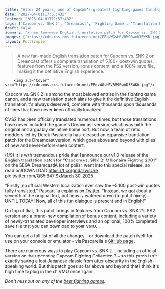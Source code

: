 ```yaml
---
title: "After 24 years, one of Capcom's greatest fighting games finally gets a definitive English patch featuring the 5,100 win quotes the devs never bothered to translate"
date: "2025-04-01T17:57:43Z"
lastmod: "2025-04-01T17:57:43Z"
tags: ['Capcom vs. SNK 2', 'Dreamcast', 'Fighting Game', 'Translation Patch', 'Retro Gaming', 'Emulator']
draft: false
summary: "A new fan-made English translation patch for Capcom vs. SNK 2 on Dreamcast offers a complete translation of 5,100+ post-win quotes, features from the PS2 version, bonus content, and a 100% save file, making it the definitive English experience."
images: ["https://cdn.mos.cms.futurecdn.net/EPqzWGsHRVBM9RwnD35WKD.jpg"]
layout: PostSimple
---
```

> A new fan-made English translation patch for Capcom vs. SNK 2 on Dreamcast offers a complete translation of 5,100+ post-win quotes, features from the PS2 version, bonus content, and a 100% save file, making it the definitive English experience.


        <img alt="Cover" src="https://cdn.mos.cms.futurecdn.net/EPqzWGsHRVBM9RwnD35WKD.jpg"/>
        
[Capcom](https://www.gamesradar.com/tag/capcom/) vs. SNK 2 is among the most beloved entries in the fighting game canon, and a new translation patch aims to give it the definitive English translation it's always deserved, complete with thousands upon thousands of lines that have never been officially localized.

CVS2 has been officially translated numerous times, but those translations have never included the game's Dreamcast version, which was both the original and arguably definitive home port. But now, a team of retro modders led by Derek Pascarella has released an expansive translation patch for the Dreamcast version, which goes above and beyond with piles of new and never-before-seen content.

(1/9) It is with tremendous pride that I announce our v1.0 release of the English translation patch for "Capcom vs. SNK 2: Millionaire Fighting 2001" on the SEGA Dreamcast!A lot of polish went into this special release, so read on!DOWNLOAD:https://t.co/gndazwsUre pic.twitter.com/QS5iB47tSx[March 30, 2025](https://twitter.com/cantworkitout/status/1906339923768025261)

"Firstly, no official Western localization ever saw the ~5,100 post-win quotes fully translated," Pascarella explains on [Twitter](https://x.com/DerekPascarella/status/1906339925919703145). "Instead, we got about a seventh of the original text, but heavily watered down (to put it nicely)... UNTIL TODAY! Now, all of this fun dialogue is present and in English!"

On top of that, this patch brings in features from Capcom vs. SNK 2's PS2 version and a brand-new compilation of bonus content, including a variety of newly-translated developer interviews and an optional, 100% completed save file that you can download to your VMU.

You can get a full list of all the changes – or download the patch itself for use on your console or emulator – via Pascarella's [GitHub page](https://github.com/DerekPascarella/Capcomvs.SNK2-EnglishPatchDreamcast).

There are numerous ways to play Capcom vs. SNK 2 – including an official version on the upcoming Capcom Fighting Collection 2 – so this patch isn't exactly saving a lost Japanese classic from utter obscurity in the English-speaking world. But this patch goes so far above and beyond that I think it's high time to plug in the ol' VMU once again.

*Don't miss out on any of the *[<em>best fighting games</em>](https://www.gamesradar.com/best-fighting-games/)*.*
        
